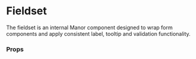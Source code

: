 
<Meta title="Components|Fieldset" component={Fieldset} />

# Fieldset

The fieldset is an internal Manor component designed to wrap form components and apply consistent label, tooltip and
validation functionality.

### Props
<Props of={Fieldset} />


